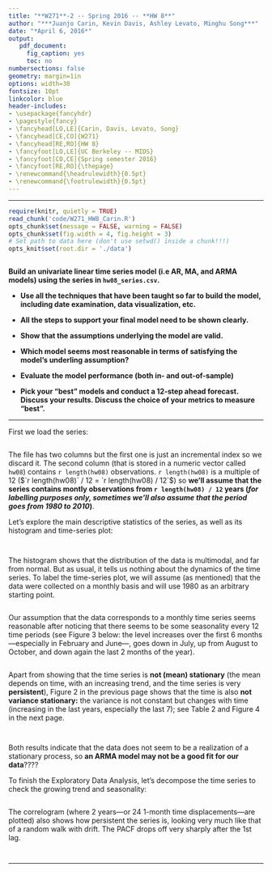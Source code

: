 ```yaml
---
title: "**W271**-2 -- Spring 2016 -- **HW 8**"
author: "***Juanjo Carin, Kevin Davis, Ashley Levato, Minghu Song***"
date: "*April 6, 2016*"
output:
   pdf_document:
     fig_caption: yes
     toc: no
numbersections: false
geometry: margin=1in
options: width=30
fontsize: 10pt
linkcolor: blue
header-includes:
- \usepackage{fancyhdr}
- \pagestyle{fancy}
- \fancyhead[LO,LE]{Carin, Davis, Levato, Song}
- \fancyhead[CE,CO]{W271}
- \fancyhead[RE,RO]{HW 8}
- \fancyfoot[LO,LE]{UC Berkeley -- MIDS}
- \fancyfoot[CO,CE]{Spring semester 2016}
- \fancyfoot[RE,RO]{\thepage}
- \renewcommand{\headrulewidth}{0.5pt}
- \renewcommand{\footrulewidth}{0.5pt}
---
```


**********

<!--# Exercises-->

```r
require(knitr, quietly = TRUE)
read_chunk('code/W271_HW8_Carin.R')
opts_chunk$set(message = FALSE, warning = FALSE)
opts_chunk$set(fig.width = 4, fig.height = 3)
# Set path to data here (don't use setwd() inside a chunk!!!)
opts_knit$set(root.dir = './data')
```

```r
```

<!--## Exercise 1-->

**Build an univariate linear time series model (i.e AR, MA, and ARMA models) using the series in `hw08_series.csv`.**

+ **Use all the techniques that have been taught so far to build the model, including date examination, data visualization, etc.**

+ **All the steps to support your final model need to be shown clearly.**

+ **Show that the assumptions underlying the model are valid.**

+ **Which model seems most reasonable in terms of satisfying the model’s underling assumption?**

+ **Evaluate the model performance (both in- and out-of-sample)**

+ **Pick your "best" models and conduct a 12-step ahead forecast. Discuss your results. Discuss the choice of your metrics to measure "best".**

**********

\pagebreak

First we load the series:

```r
```

The file has two columns but the first one is just an incremental index so we discard it. The second column (that is stored in a numeric vector called `hw08`) contains `r length(hw08)` observations. `r length(hw08)` is a multiple of 12 ($`r length(hw08)` / 12 = `r length(hw08) / 12`$) so **we'll assume that the series contains montly observations from `r length(hw08) / 12` years (*for labelling purposes only, sometimes we'll also assume that the period goes from 1980 to 2010*)**.

Let's explore the main descriptive statistics of the series, as well as its histogram and time-series plot:

```r
```

```r
```

\pagebreak

The histogram shows that the distribution of the data is multimodal, and far from normal. But as usual, it tells us nothing about the dynamics of the time series. To label the time-series plot, we will assume (as mentioned) that the data were collected on a monthly basis and will use 1980 as an arbitrary starting point.

```r
```

\pagebreak

Our assumption that the data corresponds to a monthly time series seems reasonable after noticing that there seems to be some seasonality every 12 time periods (see Figure 3 below: the level increases over the first 6 months---especially in February and June---, goes down in July, up from August to October, and down again the last 2 months of the year).


```r
```

\pagebreak

Apart from showing that the time series is **not (mean) stationary** (the mean depends on time, with an increasing trend, and the time series is very **persistent**), Figure 2 in the previous page shows that the time is also **not variance stationary:** the variance is not constant but changes with time (increasing in the last years, especially the last 7); see Table 2 and Figure 4 in the next page.

```r
```

```r
```

Both results indicate that the data does not seem to be a realization of a stationary process, so **an ARMA model may not be a good fit for our data**????

\pagebreak

To finish the Exploratory Data Analysis, let's decompose the time series to check the growing trend and seasonality:

```r
```

\pagebreak

The correlogram (where 2 years---or 24 1-month time displacements---are plotted) also shows how persistent the series is, looking very much like that of a random walk with drift. The PACF drops off very sharply after the 1st lag.

```r
```

```r
```

**********
